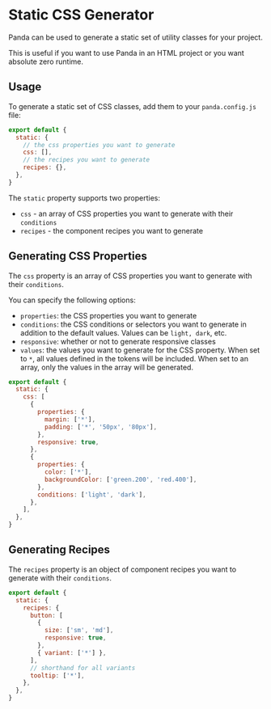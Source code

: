 # Static CSS Generator

Panda can be used to generate a static set of utility classes for your project.

This is useful if you want to use Panda in an HTML project or you want absolute zero runtime.

## Usage

To generate a static set of CSS classes, add them to your `panda.config.js` file:

```js
export default {
  static: {
    // the css properties you want to generate
    css: [],
    // the recipes you want to generate
    recipes: {},
  },
}
```

The `static` property supports two properties:

- `css` - an array of CSS properties you want to generate with their `conditions`
- `recipes` - the component recipes you want to generate

## Generating CSS Properties

The `css` property is an array of CSS properties you want to generate with their `conditions`.

You can specify the following options:

- `properties`: the CSS properties you want to generate
- `conditions`: the CSS conditions or selectors you want to generate in addition to the default values. Values can be
  `light, dark`, etc.
- `responsive`: whether or not to generate responsive classes
- `values`: the values you want to generate for the CSS property. When set to `*`, all values defined in the tokens will
  be included. When set to an array, only the values in the array will be generated.

```js
export default {
  static: {
    css: [
      {
        properties: {
          margin: ['*'],
          padding: ['*', '50px', '80px'],
        },
        responsive: true,
      },
      {
        properties: {
          color: ['*'],
          backgroundColor: ['green.200', 'red.400'],
        },
        conditions: ['light', 'dark'],
      },
    ],
  },
}
```

## Generating Recipes

The `recipes` property is an object of component recipes you want to generate with their `conditions`.

```js
export default {
  static: {
    recipes: {
      button: [
        {
          size: ['sm', 'md'],
          responsive: true,
        },
        { variant: ['*'] },
      ],
      // shorthand for all variants
      tooltip: ['*'],
    },
  },
}
```
